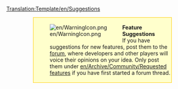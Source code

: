 <noinclude>[[Translation:Template/en/Suggestions]]</noinclude><div style="background-color:#FFFFCC; border: 1px solid #FFCC00; padding:0.2em; margin:1em 5em"><div style="float:left;">[[File:en/WarningIcon.png]]</div><div style="margin-left:40px"><strong>Feature Suggestions</strong><br />If you have suggestions for new features, post them to the [http://www.tt-forums.net/viewforum.php?f=32 forum], where developers and other players will voice their opinions on your idea.  Only post them under [[en/Archive/Community/Requested features]] if you have first started a forum thread.</div></div>